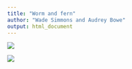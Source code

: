 ```yaml
---
title: "Worm and fern"
author: "Wade Simmons and Audrey Bowe"
output: html_document
---
```

![](https://i.natgeofe.com/n/a61dd42c-a703-48d1-9c14-a64805cb8972/common-earthworm_thumb.jpg)

![](https://images.squarespace-cdn.com/content/v1/537e5286e4b0eaf695cdf257/1462899745370-YMHRW2UFC84ZOJ027ML2/ke17ZwdGBToddI8pDm48kGjWRBxyIFy0fON9eP8J8uNZw-zPPgdn4jUwVcJE1ZvWQUxwkmyExglNqGp0IvTJZUJFbgE-7XRK3dMEBRBhUpxRny7YVCLLo0m8N8KLXYHXUjDPAmNbcKDc92r87qtkT_wAqlIXPmUrn2NI7uPg2eg/Asplenium+scolopendrium+spore+pattern.jpg?format=1500w)